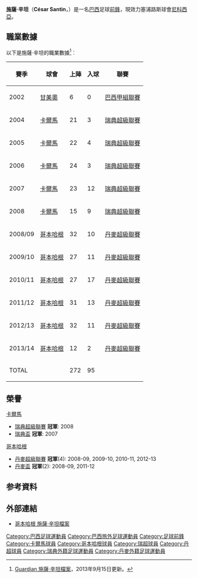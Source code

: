 {{noteTA
|G1=uefa
|T= zh-hk:施薩·辛坦; zh-cn:塞萨尔·桑丁
|1=zh-hk:施薩·辛坦; zh-cn:塞萨尔·桑丁
}}
{{Infobox Football biography 2
| playername          = 施薩·辛坦<br />''César Santin''
| image               = [[File:Cesarsantin.jpg|240px]]
| dateofbirth         = {{birth date and age|1981|2|24}}
| cityofbirth         = [[阿雷格里港|阿雷格里港]]
| countryofbirth      = {{BRA}}
| height              = {{height|m=1.74}}
| position            = [[前鋒|前鋒]]﹑翼鋒
| currentclub         = {{flagicon|CYP}}[[尼科西亚希腊人竞技足球俱乐部|尼科西亞]]
| clubnumber          = 70
| years1              = 2001      |clubs1 = {{flagicon|BRA}}{{tsl|en|Esporte Clube São José||São José}}     |caps1 =  0      |goals1 = 0 
| years2              = 2002      |clubs2 = {{flagicon|BRA}}[[甘美奧阿雷格里港足球會|甘美奧]]           |caps2 =  6      |goals2 = 0  
| years3              = 2002–2003|clubs3 = {{flagicon|BRA}}[[維多利亞體育俱樂部|維多利亞]]             |caps3 =  0      |goals3 = 0
| years4              = 2003–2004|clubs4 = {{flagicon|BRA}}{{tsl|en|Esporte Clube São José||São José}}     |caps4 = 28      |goals4 =12   
| years5              = 2004–2008|clubs5 = {{flagicon|SWE}}[[卡爾馬FF|卡爾馬]]                         |caps5 =105      |goals5 =31
| years6              = 2008–2013|clubs6 = {{flagicon|DEN}}[[哥本哈根足球會|哥本哈根]]                 |caps6 =161      |goals6 =64
| years7              = 2014–    |clubs7 = {{flagicon|CYP}}[[尼科西亚希腊人竞技足球俱乐部|尼科西亞]]   |caps7 =         |goals7 =  
| pcupdate            = 2014年2月2日 
| ntupdate            = 
}}
'''施薩·辛坦'''（'''César Santin'''，{{bd|1981年|2月24日|}}）是一名[[巴西|巴西]]足球[[前鋒|前鋒]]，現效力塞浦路斯球會[[尼科西亚希腊人竞技足球俱乐部|尼科西亞]]。

== 職業數據 ==
以下是施薩·辛坦的職業數據<ref>[http://guardian.touch-line.com/?Lang=0&CTID=10&CPID=14&pStr=Player&PLID=172891&TEID=378 Guardian 施薩·辛坦檔案{{en}}]，2013年9月15日更新。</ref>︰
{| class="wikitable"
|-
! 賽季 !! 球會 !! 上陣 !! 入球 !! 聯賽  
|-  
| 2002    || {{flagicon|Brazil}} [[甘美奧阿雷格里港足球會|甘美奧]] || {{0}}{{0}}6 || {{0}}{{0}}0 || [[巴西甲組聯賽|巴西甲組聯賽]]
|-  
| 2004    || {{flagicon|Sweden}} [[卡爾馬FF|卡爾馬]] || {{0}}21 || {{0}}{{0}}3 || [[瑞典超級聯賽|瑞典超級聯賽]]
|-  
| 2005    || {{flagicon|Sweden}} [[卡爾馬FF|卡爾馬]] || {{0}}22 || {{0}}{{0}}4 || [[瑞典超級聯賽|瑞典超級聯賽]]
|-  
| 2006    || {{flagicon|Sweden}} [[卡爾馬FF|卡爾馬]] || {{0}}24 || {{0}}{{0}}3 || [[瑞典超級聯賽|瑞典超級聯賽]]
|-  
| 2007    || {{flagicon|Sweden}} [[卡爾馬FF|卡爾馬]] || {{0}}23 || {{0}}12     || [[瑞典超級聯賽|瑞典超級聯賽]]
|-  
| 2008    || {{flagicon|Sweden}} [[卡爾馬FF|卡爾馬]] || {{0}}15 || {{0}}{{0}}9 || [[瑞典超級聯賽|瑞典超級聯賽]]
|-  
| 2008/09 || {{flagicon|Denmark}} [[哥本哈根足球會|哥本哈根]] || {{0}}32 || {{0}}10 || [[丹麥超級聯賽|丹麥超級聯賽]]
|-  
| 2009/10 || {{flagicon|Denmark}} [[哥本哈根足球會|哥本哈根]] || {{0}}27 || {{0}}11 || [[丹麥超級聯賽|丹麥超級聯賽]]
|-  
| 2010/11 || {{flagicon|Denmark}} [[哥本哈根足球會|哥本哈根]] || {{0}}27 || {{0}}17 || [[丹麥超級聯賽|丹麥超級聯賽]]
|-  
| 2011/12 || {{flagicon|Denmark}} [[哥本哈根足球會|哥本哈根]] || {{0}}31 || {{0}}13 || [[丹麥超級聯賽|丹麥超級聯賽]]
|-  
| 2012/13 || {{flagicon|Denmark}} [[哥本哈根足球會|哥本哈根]] || {{0}}32 || {{0}}11 || [[丹麥超級聯賽|丹麥超級聯賽]]
|-  
| 2013/14 || {{flagicon|Denmark}} [[哥本哈根足球會|哥本哈根]] || {{0}}12 || {{0}}{{0}}2 || [[丹麥超級聯賽|丹麥超級聯賽]]
|-  
! colspan=2 |TOTAL  
! 272  
! 95  
!  
|}

== 榮譽 ==
;[[卡爾馬FF|卡爾馬]]
* [[瑞典超級聯賽|瑞典超級聯賽]] '''冠軍''': 2008  
* [[瑞典盃|瑞典盃]] '''冠軍''': 2007


;[[哥本哈根足球會|哥本哈根]]
* [[丹麥超級聯賽|丹麥超級聯賽]] '''冠軍'''(4): 2008-09, 2009-10, 2010-11, 2012-13  
* [[丹麥盃|丹麥盃]] '''冠軍'''(2): 2008-09, 2011-12

== 参考資料 ==
{{reflist}}

== 外部連結 ==
* [http://www.fck.dk/holdet/spillerprofil/?playerid=18054 哥本哈根 施薩·辛坦檔案] {{Wayback|url=http://www.fck.dk/holdet/spillerprofil/?playerid=18054 |date=20131209042408 }} {{da}}


{{DEFAULTSORT:Santin, Cesar}}
[[Category:巴西足球運動員|Category:巴西足球運動員]]
[[Category:巴西旅外足球運動員|Category:巴西旅外足球運動員]]
[[Category:足球前鋒|Category:足球前鋒]]
[[Category:卡爾馬球員|Category:卡爾馬球員]]
[[Category:哥本哈根球員|Category:哥本哈根球員]]
[[Category:瑞超球員|Category:瑞超球員]]
[[Category:丹超球員|Category:丹超球員]]
[[Category:瑞典外籍足球運動員|Category:瑞典外籍足球運動員]]
[[Category:丹麥外籍足球運動員|Category:丹麥外籍足球運動員]]
